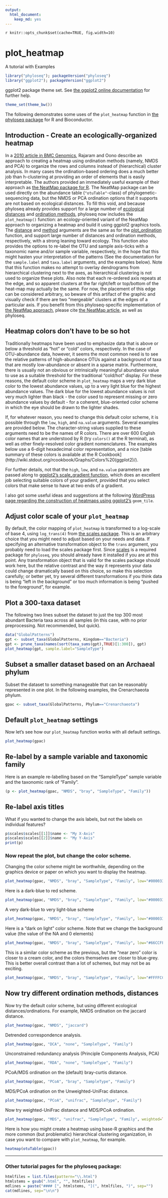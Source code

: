 ```yaml
---
output:
  html_document:
    keep_md: yes
---
```

`r knitr::opts_chunk$set(cache=TRUE, fig.width=10)`
<link href="http://joey711.github.com/phyloseq/markdown.css" rel="stylesheet"></link>

# plot_heatmap
A tutorial with Examples

```r
library("phyloseq"); packageVersion("phyloseq")
library("ggplot2"); packageVersion("ggplot2")
```

ggplot2 package theme set. See [the ggplot2 online documentation](http://docs.ggplot2.org/current/) for further help.

```r
theme_set(theme_bw())
```


The following demonstrates some uses of the `plot_heatmap` function in [the phyloseq package](http://joey711.github.com/phyloseq/) for R and Bioconductor.

## Introduction - Create an ecologically-organized heatmap 
 
In a [2010 article in BMC Genomics](http://www.biomedcentral.com/1471-2105/11/45), Rajaram and Oono describe an approach to creating a heatmap using ordination methods (namely, NMDS and PCA) to organize the rows and columns instead of (hierarchical) cluster analysis. In many cases the ordination-based ordering does a much better job than h-clustering at providing an order of elements that is easily interpretable. The authors provided an immediately useful example of their approach as [the NeatMap package for R](http://cran.r-project.org/web/packages/NeatMap/index.html). The NeatMap package can be used directly on the abundance table (`"otuTable"`-class) of phylogenetic-sequencing data, but the NMDS or PCA ordination options that it supports are not based on ecological distances. To fill this void, and because phyloseq already provides support for a large number of [ecological distances](http://joey711.github.io/phyloseq/distance) and [ordination methods](http://joey711.github.io/phyloseq/ordinate), phyloseq now includes the `plot_heatmap()` function: an ecology-oriented variant of the NeatMap approach to organizing a heatmap and build it using ggplot2 graphics tools. The [distance](http://joey711.github.io/phyloseq/distance) and [method](http://joey711.github.io/phyloseq/ordinate) arguments are the same as for the [plot_ordination](http://joey711.github.io/phyloseq/plot_ordination) function, and support large number of distances and ordination methods, respectively, with a strong leaning toward ecology. This function also provides the options to re-label the OTU and sample axis-ticks with a taxonomic name and/or sample variable, respectively, in the hope that this might hasten your interpretation of the patterns (See the documentation for the `sample.label` and `taxa.label` arguments, and the examples below). Note that this function makes no attempt to overlay dendrograms from hierarchical clustering next to the axes, as hierarchical clustering is not used to organize these plots. Also note that each re-ordered axis repeats at the edge, and so apparent clusters at the far right/left or top/bottom of the heat-map may actually be the same. For now, the placement of this edge can be considered arbitrary, so beware of this artifact of the graphic and visually check if there are two "mergeable" clusters at the edges of a particular axis. If you benefit from this phyloseq-specific implementation of [the NeatMap approach](http://cran.r-project.org/web/packages/NeatMap/index.html), please cite [the NeatMap article](http://www.biomedcentral.com/1471-2105/11/45), as well as phyloseq.

## Heatmap colors don't have to be so hot

Traditionally heatmaps have been used to emphasize data that is above or below a threshold as "hot" or "cold" colors, respectively. In the case of OTU-abundance data, however, it seems the most common need is to see the relative patterns of high-abundance OTUs against a background of taxa that are mostly low-abundance or absent in a sparse matrix. Furthermore, there is usually not an obvious or intrinsically meaningful abundance value to use as a suitable threshold for the traditional "cold/hot" display. For these reasons, the default color scheme in `plot_heatmap` maps a very dark blue color to the lowest abundance values, up to a very light blue for the highest abundance values. The dark blue for the lowest abundance values is not very much lighter than black - the color used to represent missing or zero abundance values by default - for a coherent, blue-oriented color scheme in which the eye should be drawn to the lighter shades.

If, for whatever reason, you need to change this default color scheme, it is possible through the `low`, `high`, and `na.value` arguments. Several examples are provided below. The character-string values supplied to these arguments need to be the names of R colors. There are over 600 English color names that are understood by R (try `colors()` at the R terminal), as well as other finely-resolved color gradient nomenclatures. The examples below use a 6-digit hexadecimal color representation, and a nice [table summary of these colors is available at the R Cookbook](http://wiki.stdout.org/rcookbook/Graphs/Colors%20(ggplot2\)/).

For further details, not that the `high`, `low`, and `na.value` parameters are passed along to [ggplot2's scale_gradient function](http://had.co.nz/ggplot2/scale_gradient.html), which does an excellent job selecting suitable colors of your gradient, provided that you select colors that make sense to have at two ends of a gradient.

I also got some useful ideas and suggestions at the following [WordPress page regarding the construction of heatmaps using ggplot2's](http://learnr.wordpress.com/2010/01/26/ggplot2-quick-heatmap-plotting/) `geom_tile`.

## Adjust color scale of your `plot_heatmap`

By default, the color mapping of `plot_heatmap` is transformed to a log-scale of base 4, using `log_trans(4)` from [the scales package](http://cran.r-project.org/web/packages/scales/index.html). This is an arbitrary choice that you might need to adjust based on your needs and data. If specifying an alternative transformation object to the `trans` argument, you probably need to load the scales package first. Since [scales](http://cran.r-project.org/web/packages/scales/index.html) is a required package for `phyloseq`, you should already have it installed if you are at this point. Any transformation object that is valid for the scales package should work here, but the relative contrast and the way it represents your data could change dramatically based on this choice, so make this selection carefully; or better yet, try several different transformations if you think data is being "left in the background" or too much information is being "pushed to the foreground", for example.

## Plot a 300-taxa dataset
The following two lines subset the dataset to just the top 300 most abundant Bacteria taxa across all samples (in this case, with no prior preprocessing. Not recommended, but quick).

```r
data("GlobalPatterns")
gpt <- subset_taxa(GlobalPatterns, Kingdom=="Bacteria")
gpt <- prune_taxa(names(sort(taxa_sums(gpt),TRUE)[1:300]), gpt)
plot_heatmap(gpt, sample.label="SampleType")
```

## Subset a smaller dataset based on an Archaeal phylum

Subset the dataset to something manageable that can be reasonably
represented in one plot. In the following examples, the Crenarchaeota phylum.

```r
gpac <- subset_taxa(GlobalPatterns, Phylum=="Crenarchaeota")
```


## Default `plot_heatmap` settings

Now let's see how our `plot_heatmap` function works with all default settings.
```r
plot_heatmap(gpac)
```


## Re-label by a sample variable and taxonomic family

Here is an example re-labelling based on the "SampleType" sample variable and the taxonomic rank of "Family".

```r
(p <- plot_heatmap(gpac, "NMDS", "bray", "SampleType", "Family"))
```

## Re-label axis titles

What if you wanted to change the axis labels,
but not the labels on individual features?

```r
p$scales$scales[[1]]$name <- "My X-Axis"
p$scales$scales[[2]]$name <- "My Y-Axis"
print(p)
```


### Now repeat the plot, but change the color scheme.

Changing the color scheme might be worthwhile, depending on the graphics device or paper
on which you want to display the heatmap. 

```r
plot_heatmap(gpac, "NMDS", "bray", "SampleType", "Family", low="#000033", high="#CCFF66")
```


Here is a dark-blue to red scheme.

```r
plot_heatmap(gpac, "NMDS", "bray", "SampleType", "Family", low="#000033", high="#FF3300")
```


A very dark-blue to very light-blue scheme

```r
plot_heatmap(gpac, "NMDS", "bray", "SampleType", "Family", low="#000033", high="#66CCFF")
```


Here is a "dark on light" color scheme. Note that we change the background value
(the value of the NA and 0 elements)

```r
plot_heatmap(gpac, "NMDS", "bray", "SampleType", "Family", low="#66CCFF", high="#000033", na.value="white")
```


This is a similar color scheme as the previous, but the "near zero" color is closer to 
a cream color, and the colors themselves are closer to blue-grey. This is better
overall contrast than a lot of schemes, but may not be as exciting.

```r
plot_heatmap(gpac, "NMDS", "bray", "SampleType", "Family", low="#FFFFCC", high="#000033", na.value="white")
```


## Now try different ordination methods, distances

Now try the default color scheme, but using different ecological distances/ordinations.
For example, NMDS ordination on the jaccard distance.

```r
plot_heatmap(gpac, "NMDS", "jaccard")
```


Detrended correspondence analysis.

```r
plot_heatmap(gpac, "DCA", "none", "SampleType", "Family")
```


Unconstrained redundancy analysis (Principle Components Analysis, PCA)

```r
plot_heatmap(gpac, "RDA", "none", "SampleType", "Family")
```


PCoA/MDS ordination on the (default) bray-curtis distance.

```r
plot_heatmap(gpac, "PCoA", "bray", "SampleType", "Family")
```


MDS/PCoA ordination on the Unweighted-UniFrac distance.

```r
plot_heatmap(gpac, "PCoA", "unifrac", "SampleType", "Family")
```


Now try weighted-UniFrac distance and MDS/PCoA ordination.

```r
plot_heatmap(gpac, "MDS", "unifrac", "SampleType", "Family", weighted=TRUE)
```


Here is how you might create a heatmap using base-R graphics
and the more common (but problematic) hierarchical clustering
organization, in case you want to compare with `plot_heatmap`, for example.

```r
heatmap(otuTable(gpac))
```
			


---

### Other tutorial pages for the phyloseq package:

```r
htmlfiles = list.files(pattern="\\.html")
htmlstems = gsub(".html", "", htmlfiles)
mdlines = paste("#### [", htmlstems, "](", htmlfiles, ")", sep="")
cat(mdlines, sep="\n\n")
```

